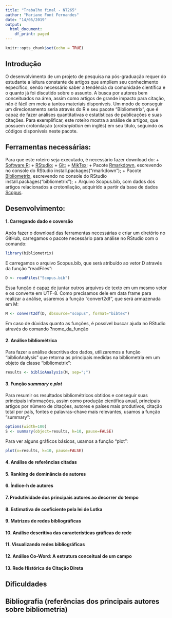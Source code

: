 ```yaml
---
title: "Trabalho final - NT265"
author: "Mariane Font Fernandes"
date: "14/05/2019"
output:
  html_document:
    df_print: paged
---
```


```r
knitr::opts_chunk$set(echo = TRUE)
```


## Introdução
O desenvolvimento de um projeto de pesquisa na pós-graduação requer do estudante a leitura constante de artigos que ampliem seu conhecimento específico, sendo necessário saber a tendência da comunidade científica e o quanto já foi discutido sobre o assunto. A busca por autores bem conceituados na área, assim como artigos de grande impacto para citação, não é fácil em meio a tantos materiais disponíveis. Um modo de conseguir um direcionamento seria através do R e seu pacote “Bibliometrix”, que é capaz de fazer análises quantitativas e estatísticas de publicações e suas citações. Para exemplificar, este roteiro mostra a análise de artigos, que possuem crotonilação (*crotonylation* em inglês) em seu título, seguindo os códigos disponíveis neste pacote.

## Ferramentas necessárias:
Para que este roteiro seja executado, é necessário fazer download do:
  + [Software R](https://cran.r-project.org/bin/windows/base/);
  + [RStudio](https://www.rstudio.com/products/rstudio/download/);
  + [Git](https://git-scm.com/downloads);
  + [MikTex](https://miktex.org/download);
  + Pacote [Rmarkdown](https://cran.r-project.org/web/packages/rmarkdown/index.html), escrevendo no console do RStudio install.packages("rmarkdown");
  + Pacote [Bibliometrix](https://cran.r-project.org/web/packages/bibliometrix/index.html), escrevendo no console do RStudio install.packages("bibliometrix");
  + Arquivo Scopus.bib, com dados dos artigos relacionados a crotonilação, adquirido a partir da base de dados [Scopus](https://www.scopus.com/).

## Desenvolvimento:
#### 1. Carregando dado e coversão
Após fazer o download das ferramentas necessárias e criar um diretório no GitHub, carregamos o pacote necessário para análise no RStudio com o comando:

```r
library(bibliometrix)
```

E carregamos o arquivo Scopus.bib, que será atribuído ao vetor D através da função "readFiles":

```r
D <- readFiles("Scopus.bib")
```
Essa função é capaz de juntar outros arquivos de texto em um mesmo vetor e os converte em UTF-8. Como precisamos dele em data frame para realizar a análise, usaremos a função "convert2df", que será armazenada em M:

```r
M <- convert2df(D, dbsource="scopus", format="bibtex")
```

Em caso de dúvidas quanto as funções, é possível buscar ajuda no RStudio através do comando ?nome_da_função

#### 2. Análise bibliométrica
Para fazer a análise descritiva dos dados, utilizaremos a função "biblioAnalysis" que retorna as principais medidas na bibliometria em um objeto da classe “bibliometrix”:

```r
results <- biblioAnalysis(M, sep=";")
```

#### 3. Função *summary* e *plot*
Para resumir os resultados bibliométricos obtidos e conseguir suas principais informações, assim como produção científica anual, principais artigos por número de citações, autores e países mais produtivos, citação total por país, fontes e palavras-chave mais relevantes, usamos a função "summary":

```r
options(width=100)
S <- summary(object=results, k=10, pause=FALSE)
```

Para ver alguns gráficos básicos, usamos a função "plot":

```r
plot(x=results, k=10, pause=FALSE)
```


#### 4. Análise de referências citadas



#### 5. Ranking de dominância de autores



#### 6. Índice-h de autores



#### 7. Produtividade dos principais autores ao decorrer do tempo



#### 8. Estimativa de coeficiente pela lei de Lotka



#### 9. Matrizes de redes bibliográficas



#### 10. Análise descritiva das características gráficas de rede



#### 11. Visualizando redes bibliográficas



#### 12. Análise Co-Word: A estrutura conceitual de um campo



#### 13. Rede Histórica de Citação Direta



## Dificuldades



## Bibliografia (referências dos principais autores sobre bibliometria)



